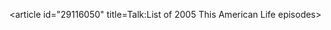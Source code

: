 <article id="29116050" title=Talk:List of 2005 This American Life episodes>
	<talkpage id="29116050" title="Talk:List of 2005 This American Life episodes">
{{WikiProject Radio|class=list|importance=mid}}
	</talkpage>
</article>